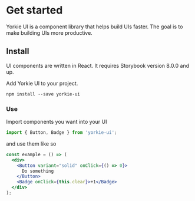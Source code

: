 
<Meta title="Introduction" />

# Get started

Yorkie UI is a component library that helps build UIs faster. The goal is to make building UIs more productive.

## Install

UI components are written in React. It requires Storybook version 8.0.0 and up.

Add Yorkie UI to your project.

```
npm install --save yorkie-ui
```

### **Use**

Import components you want into your UI

```jsx
import { Button, Badge } from 'yorkie-ui';
```

and use them like so

```jsx
const example = () => (
  <div>
    <Button variant="solid" onClick={() => 0}>
      Do something
    </Button>
    <Badge onClick={this.clear}>+1</Badge>
  </div>
);
```

<Overview />
